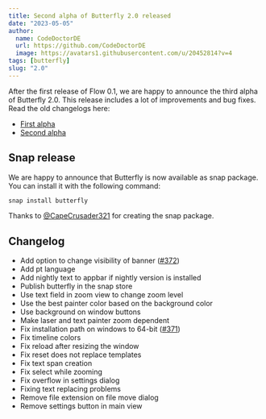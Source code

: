 ```yaml
---
title: Second alpha of Butterfly 2.0 released
date: "2023-05-05"
author:
  name: CodeDoctorDE
  url: https://github.com/CodeDoctorDE
  image: https://avatars1.githubusercontent.com/u/20452814?v=4
tags: [butterfly]
slug: "2.0"
---
```


After the first release of Flow 0.1, we are happy to announce the third alpha of Butterfly 2.0. This release includes a lot of improvements and bug fixes.
Read the old changelogs here:

- [First alpha](/butterfly/2.0.0-alpha.0)
- [Second alpha](/butterfly/2.0.0-alpha.1)

## Snap release

We are happy to announce that Butterfly is now available as snap package. You can install it with the following command:

```bash
snap install butterfly
```

Thanks to [@CapeCrusader321](https://github.com/CapeCrusader321) for creating the snap package.

## Changelog

* Add option to change visibility of banner ([#372](https://github.com/LinwoodDev/Butterfly/issues/372))
* Add pt language
* Add nightly text to appbar if nightly version is installed
* Publish butterfly in the snap store
* Use text field in zoom view to change zoom level
* Use the best painter color based on the background color
* Use background on window buttons
* Make laser and text painter zoom dependent
* Fix installation path on windows to 64-bit ([#371](https://github.com/LinwoodDev/Butterfly/issues/371))
* Fix timeline colors
* Fix reload after resizing the window
* Fix reset does not replace templates
* Fix text span creation
* Fix select while zooming
* Fix overflow in settings dialog
* Fixing text replacing problems
* Remove file extension on file move dialog
* Remove settings button in main view
